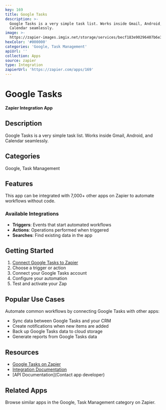 ```yaml
---
key: 169
title: Google Tasks
description: >-
  Google Tasks is a very simple task list. Works inside Gmail, Android, and
  Calendar seamlessly.
image: >-
  https://zapier-images.imgix.net/storage/services/becf183e90296407b6e3f4674194fcc5.png?auto=format%2Ccompress&ixlib=python-3.0.0&q=50
hexColor: '#000000'
categories: 'Google, Task Management'
apiUrl: ''
collection: Apps
source: zapier
type: Integration
zapierUrl: 'https://zapier.com/apps/169'
---
```

# Google Tasks

**Zapier Integration App**

## Description

Google Tasks is a very simple task list. Works inside Gmail, Android, and Calendar seamlessly.

## Categories

Google, Task Management

## Features

This app can be integrated with 7,000+ other apps on Zapier to automate workflows without code.

### Available Integrations

- **Triggers**: Events that start automated workflows
- **Actions**: Operations performed when triggered
- **Searches**: Find existing data in the app

## Getting Started

1. [Connect Google Tasks to Zapier](https://zapier.com/apps/169)
2. Choose a trigger or action
3. Connect your Google Tasks account
4. Configure your automation
5. Test and activate your Zap

## Popular Use Cases

Automate common workflows by connecting Google Tasks with other apps:

- Sync data between Google Tasks and your CRM
- Create notifications when new items are added
- Back up Google Tasks data to cloud storage
- Generate reports from Google Tasks data

## Resources

- [Google Tasks on Zapier](https://zapier.com/apps/169)
- [Integration Documentation](https://zapier.com/apps/169/integrations)
- [API Documentation](Contact app developer)

## Related Apps

Browse similar apps in the Google, Task Management category on Zapier.
